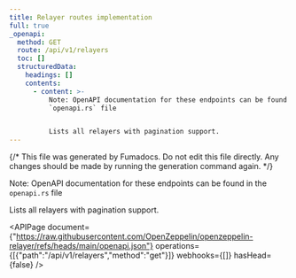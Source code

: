 ```yaml
---
title: Relayer routes implementation
full: true
_openapi:
  method: GET
  route: /api/v1/relayers
  toc: []
  structuredData:
    headings: []
    contents:
      - content: >-
          Note: OpenAPI documentation for these endpoints can be found in the
          `openapi.rs` file


          Lists all relayers with pagination support.
---
```


{/* This file was generated by Fumadocs. Do not edit this file directly. Any changes should be made by running the generation command again. */}

Note: OpenAPI documentation for these endpoints can be found in the `openapi.rs` file

Lists all relayers with pagination support.

<APIPage document={"https://raw.githubusercontent.com/OpenZeppelin/openzeppelin-relayer/refs/heads/main/openapi.json"} operations={[{"path":"/api/v1/relayers","method":"get"}]} webhooks={[]} hasHead={false} />
